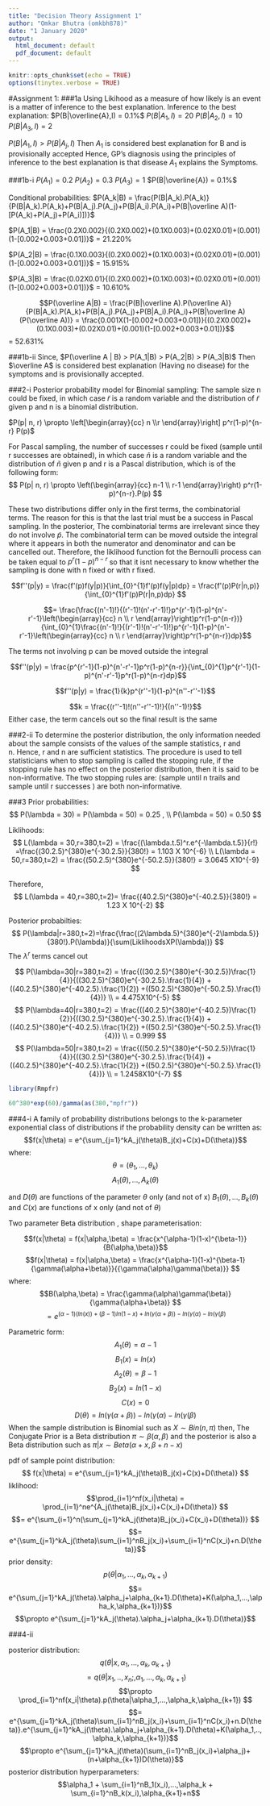 ```yaml
---
title: "Decision Theory Assignment 1"
author: "Omkar Bhutra (omkbh878)"
date: "1 January 2020"
output:
  html_document: default
  pdf_document: default
---
```


```r
knitr::opts_chunk$set(echo = TRUE)
options(tinytex.verbose = TRUE)
```

#Assignment 1:
###1a
Using Likihood as a measure of how likely is an event is a matter of inference to the best explanation.
Inference to the best explanation:
$P(B|\overline{A},I) = 0.1%$
$P(B|A_1,I) = 20%$
$P(B|A_2,I) = 10%$
$P(B|A_3,I) = 2%$

$P(B|A_1,I) > P(B|A_j,I)$
Then $A_1$ is considered best explanation for B and is provisionally accepted
Hence,
GP's diagnosis using the principles of inference to the best explanation is that disease $A_1$ explains the Symptoms.

###1b-i
$P(A_1) = 0.2%$ 
$P(A_2) = 0.3%$ 
$P(A_3) = 1%$
$P(B|\overline{A}) = 0.1%$

Conditional probabilities:
$P(A_k|B) = \frac{P(B|A_k).P(A_k)}{P(B|A_k).P(A_k)+P(B|A_j).P(A_j)+P(B|A_i).P(A_i)+P(B|\overline A)(1-[P(A_k)+P(A_j)+P(A_i)])}$

$P(A_1|B) = \frac{0.2X0.002}{(0.2X0.002)+(0.1X0.003)+(0.02X0.01)+(0.001)(1-[0.002+0.003+0.01])}$ = 21.220%

$P(A_2|B) = \frac{0.1X0.003}{(0.2X0.002)+(0.1X0.003)+(0.02X0.01)+(0.001)(1-[0.002+0.003+0.01])}$ = 15.915%

$P(A_3|B) = \frac{0.02X0.01}{(0.2X0.002)+(0.1X0.003)+(0.02X0.01)+(0.001)(1-[0.002+0.003+0.01])}$ = 10.610%

$$P(\overline A|B) = 
\frac{P(B|\overline A).P(\overline A)}{P(B|A_k).P(A_k)+P(B|A_j).P(A_j)+P(B|A_i).P(A_i)+P(B|\overline A)(P(\overline A))} =
\frac{0.001X(1-[0.002+0.003+0.01])}{(0.2X0.002)+(0.1X0.003)+(0.02X0.01)+(0.001)(1-[0.002+0.003+0.01])}$$ = 52.631%

###1b-ii
Since, $P(\overline A | B) > P(A_1|B) > P(A_2|B) > P(A_3|B)$
Then $\overline A$ is considered best explanation (Having no disease) for the symptoms and is provisionally accepted.

###2-i
Posterior probability model for Binomial sampling:
The sample size n could be fixed, in which case $\tilde r$ is a random variable and the distribution of $\tilde r$ given p and n is a binomial distribution.

$P(p| n, r) \propto \left[\begin{array}{cc} n \\r \end{array}\right] p^r(1-p)^{n-r} P(p)$

For Pascal sampling,
the number of successes r could be fixed (sample until r successes are obtained), in which case $\tilde n$ is a random variable and the distribution of $\tilde n$ given p and r is a Pascal distribution, which is of the following form:
$$
P(p| n, r) \propto \left(\begin{array}{cc} 
n-1 \\
r-1
\end{array}\right)
p^r(1-p)^{n-r}.P(p)
$$ 

These two distributions differ only in the first terms, the combinatorial terms. The reason for this is that the last trial must be a success in Pascal sampling. In the posterior, The combinatorial terms are irrelevant since they do not involve $\tilde p$. The combinatorial term can be moved outside the integral where it appears in both the numerator and denominator and can be cancelled out.
Therefore, the liklihood function fot the Bernoulli process can be taken equal to $p^r(1-p)^{n-r}$ so that it isnt necessary to know whether the sampling is done with n fixed or with r fixed.

$$f''(p|y) = \frac{f'(p)f(y|p)}{\int_{0}^{1}f'(p)f(y|p)dp} = \frac{f'(p)P(r|n,p)}{\int_{0}^{1}f'(p)P(r|n,p)dp} $$

$$= \frac{\frac{(n'-1)!}{(r'-1)!(n'-r'-1)!}p^{r'-1}(1-p)^{n'-r'-1}\left(\begin{array}{cc} 
n \\
r 
\end{array}\right)p^r(1-p^{n-r})}
{\int_{0}^{1}\frac{(n'-1)!}{(r'-1)!(n'-r'-1)!}p^{r'-1}(1-p)^{n'-r'-1}\left(\begin{array}{cc} 
n \\
r 
\end{array}\right)p^r(1-p^{n-r})dp}$$

The terms not involving p can be moved outside the integral

$$f''(p|y) = \frac{p^{r'-1}(1-p)^{n'-r'-1}p^r(1-p)^{n-r}}{\int_{0}^{1}p^{r'-1}(1-p)^{n'-r'-1}p^r(1-p)^{n-r}dp}$$

$$f''(p|y) = \frac{1}{k}p^{r''-1}(1-p)^{n''-r''-1}$$

$$k = \frac{(r''-1)!(n''-r''-1)!}{(n''-1)!}$$
Either case, the term cancels out so the final result is the same

###2-ii
To determine the posterior distribution, the only information needed about the sample consists of the values of the sample statistics, r and n. Hence, r and n are sufficient statistics. The procedure is used to tell statisticians when to stop sampling is called the stopping rule, if the stopping rule has no effect on the posterior distribution, then it is said to be non-informative. The two stopping rules are: (sample until n trails and sample until r successes ) are both non-informative.

###3
Prior probabilities:
$$
P(\lambda = 30) = P(\lambda = 50) = 0.25 , \\
P(\lambda = 50) = 0.50
$$

Liklihoods:
$$
L(\lambda = 30,r=380,t=2)
= \frac{(\lambda.t.5)^r.e^{-\lambda.t.5}}{r!}
=\frac{(30.2.5)^{380}e^{-30.2.5}}{380!} = 1.103 X 10^{-6} \\
L(\lambda = 50,r=380,t=2)
= \frac{(50.2.5)^{380}e^{-50.2.5}}{380!} = 3.0645 X10^{-9}
$$   

Therefore,
$$
L(\lambda = 40,r=380,t=2)= \frac{(40.2.5)^{380}e^{-40.2.5}}{380!} = 1.23 X 10^{-2}
$$

Posterior probabilties:
$$
P(\lambda|r=380,t=2)=\frac{\frac{(2\lambda.5)^{380}e^{-2\lambda.5}}{380!}.P(\lambda)}{\sum(LiklihoodsXP(\lambda))}
$$
The $\lambda^r$ terms cancel out

$$
P(\lambda=30|r=380,t=2) = \frac{((30.2.5)^{380}e^{-30.2.5})\frac{1}{4}}{((30.2.5)^{380}e^{-30.2.5}.\frac{1}{4})
+((40.2.5)^{380}e^{-40.2.5}.\frac{1}{2})
+((50.2.5)^{380}e^{-50.2.5}.\frac{1}{4})} \\
= 4.475X10^{-5}
$$
$$
P(\lambda=40|r=380,t=2) = \frac{((40.2.5)^{380}e^{-40.2.5})\frac{1}{2}}{((30.2.5)^{380}e^{-30.2.5}.\frac{1}{4})
+((40.2.5)^{380}e^{-40.2.5}.\frac{1}{2})
+((50.2.5)^{380}e^{-50.2.5}.\frac{1}{4})} \\ 
= 0.999
$$
$$
P(\lambda=50|r=380,t=2) = \frac{((50.2.5)^{380}e^{-50.2.5})\frac{1}{4}}{((30.2.5)^{380}e^{-30.2.5}.\frac{1}{4})
+((40.2.5)^{380}e^{-40.2.5}.\frac{1}{2})
+((50.2.5)^{380}e^{-50.2.5}.\frac{1}{4})} \\ 
= 1.2458X10^{-7}
$$
```r
library(Rmpfr)

60^380*exp(60)/gamma(as(380,"mpfr"))
```

###4-i
A family of probability distributions belongs to the k-parameter exponential class of distributions if the probability density can be written as:
$$f(x|\theta) = e^{\sum_{j=1}^kA_j(\theta)B_j(x)+C(x)+D(\theta)}$$
where:
$$\theta = (\theta_1,...,\theta_k)$$
$$A_1(\theta),...,A_k(\theta) $$

and $D(\theta)$ are functions of the parameter $\theta$ only (and not of x)
$B_1(\theta),...,B_k(\theta)$ and $C(x)$ are functions of x only (and not of $\theta$)

Two parameter Beta distribution , shape parameterisation:

$$f(x|\theta) = f(x|\alpha,\beta) = \frac{x^{\alpha-1}(1-x)^{\beta-1}}{B(\alpha,\beta)}$$
$$f(x|\theta) = f(x|\alpha,\beta) = \frac{x^{\alpha-1}(1-x)^{\beta-1}{\gamma(\alpha+\beta)}}{{\gamma(\alpha)\gamma(\beta)}} $$
where: 
$$B(\alpha,\beta) = \frac{\gamma(\alpha)\gamma(\beta)}{\gamma(\alpha+\beta)} $$
$$= e^{(\alpha-1)(ln(x))+(\beta-1)ln(1-x)+ln(\gamma(\alpha+\beta))-ln(\gamma(\alpha)-ln(\gamma(\beta)}$$

Parametric form:
$$A_1(\theta) = \alpha-1 $$
$$B_1(x) = ln(x) $$
$$A_2(\theta) = \beta-1 $$
$$B_2(x) = ln(1-x) $$
$$C(x) = 0 $$
$$D(\theta) = ln(\gamma(\alpha+\beta))-ln(\gamma(\alpha)-ln(\gamma(\beta)$$
When the sample distribution is Binomial such as $X \sim Bin(n,\pi)$ then,
The Conjugate Prior is a Beta distribution $\pi \sim \beta(\alpha,\beta)$ and the posterior is also a Beta distribution such as $\pi|x \sim Beta(\alpha+x,\beta+n-x)$

pdf of sample point distribution:
$$
f(x|\theta) = e^{\sum_{j=1}^kA_j(\theta)B_j(x)+C(x)+D(\theta)}
$$
liklihood:
$$\prod_{i=1}^nf(x_i|\theta) = \prod_{i=1}^ne^{A_j(\theta)B_j(x_i)+C(x_i)+D(\theta)} $$
$$= e^{\sum_{i=1}^n(\sum_{j=1}^kA_j(\theta)B_j(x_i)+C(x_i)+D(\theta))} $$
$$= e^{\sum_{j=1}^kA_j(\theta)\sum_{i=1}^nB_j(x_i)+\sum_{i=1}^nC(x_i)+n.D(\theta)}$$
prior density:
$$p(\theta|\alpha_1,...,\alpha_k,\alpha_{k+1})$$ 
$$= e^{\sum_{j=1}^kA_j(\theta).\alpha_j+\alpha_{k+1}.D(\theta)+K(\alpha_1,...,\alpha_k,\alpha_{k+1})}$$
$$\propto e^{\sum_{j=1}^kA_j(\theta).\alpha_j+\alpha_{k+1}.D(\theta)}$$

###4-ii

posterior distribution:
$$q(\theta|x,\alpha_1,...,\alpha_k,\alpha_{k+1})$$
$$= q(\theta|x_1,..,x_n;,\alpha_1,...,\alpha_k,\alpha_{k+1}) $$
$$\propto \prod_{i=1}^nf(x_i|\theta).p(\theta|\alpha_1,...,\alpha_k,\alpha_{k+1}) $$
$$= e^{\sum_{j=1}^kA_j(\theta)\sum_{i=1}^nB_j(x_i)+\sum_{i=1}^nC(x_i)+n.D(\theta)}.e^{\sum_{j=1}^kA_j(\theta).\alpha_j+\alpha_{k+1}.D(\theta)+K(\alpha_1,..,\alpha_k,\alpha_{k+1})}$$
$$\propto e^{\sum_{j=1}^kA_j(\theta)(\sum_{i=1}^nB_j(x_i)+\alpha_j)+(n+\alpha_{k+1})D(\theta)}$$
posterior distribution hyperparameters:
$$\alpha_1 + \sum_{i=1}^nB_1(x_i),...,\alpha_k + \sum_{i=1}^nB_k(x_i),\alpha_{k+1}+n$$
